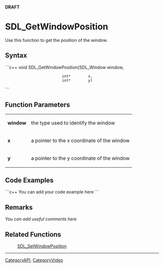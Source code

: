 <!-- pragma section-numbers off -->
<!-- pragma disable-camelcase -->
'''DRAFT'''

= SDL_GetWindowPosition =
Use this function to get the position of the window.


== Syntax ==
```c++
void SDL_GetWindowPosition(SDL_Window window,
                           int*        x,
                           int*        y)
```

== Function Parameters ==
{|
|'''window'''
|the type used to identify the window
|-
|'''x'''
|a pointer to the x coordinate of the window
|-
|'''y'''
|a pointer to the y coordinate of the window
|}

== Code Examples ==
```c++
You can add your code example here
```

== Remarks ==
''You can add useful comments here''

== Related Functions ==
:[[SDL_SetWindowPosition]]

----
[[CategoryAPI]], [[CategoryVideo]]
